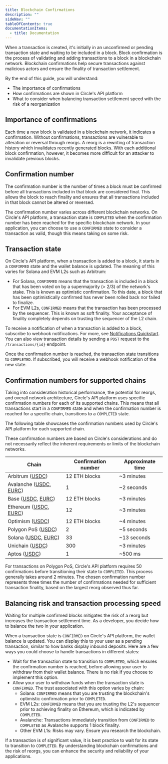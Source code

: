 ---
title: Blockchain Confirmations
description: ""
sideNav: ""
tableOfContents: true
documentationItems:
  - title: Documentation
---

When a transaction is created, it's initially in an unconfirmed or pending
transaction state and waiting to be included in a block. Block confirmation is
the process of validating and adding transactions to a block in a blockchain
network. Blockchain confirmations help secure transactions against malicious
actors and ensure the finality of transaction settlement.

By the end of this guide, you will understand:

- The importance of confirmations
- How confirmations are shown in Circle's API platform
- What to consider when balancing transaction settlement speed with the risk of
  a reorganization

## Importance of confirmations

Each time a new block is validated in a blockchain network, it indicates a
confirmation. Without confirmations, transactions are vulnerable to alteration
or reversal through reorgs. A reorg is a rewriting of transaction history which
invalidates recently generated blocks. With each additional block confirmation,
however, it becomes more difficult for an attacker to invalidate previous
blocks.

## Confirmation number

The confirmation number is the number of times a block must be confirmed before
all transactions included in that block are considered final. This allows the
block to reach finality and ensures that all transactions included in that block
cannot be altered or reversed.

The confirmation number varies across different blockchain networks. On Circle's
API platform, a transaction state is `COMPLETED` when the confirmation number
has been reached for the specific blockchain network. In your application, you
can choose to use a `CONFIRMED` state to consider a transaction as valid, though
this means taking on some risk.

## Transaction state

On Circle's API platform, when a transaction is added to a block, it starts in a
`CONFIRMED` state and the wallet balance is updated. The meaning of this varies
for Solana and EVM L2s such as Arbitrum:

- For Solana, `CONFIRMED` means that the transaction is included in a block that
  has been voted on by a supermajority (> 2/3) of the network's stake. This is
  known as optimistic confirmation. To this date, a block that has been
  optimistically confirmed has never been rolled back nor failed to finalize.
- For EVM L2s, `CONFIRMED` means that the transaction has been processed by the
  sequencer. This is known as soft finality. Your acceptance of finality
  completely depends on trusting the sequencer of the L2 chain.

To receive a notification of when a transaction is added to a block, subscribe
to webhook notifications. For more, see
[Notifications Quickstart](/wallets/webhook-notifications). You can also view
transaction details by sending a `POST` request to the `/transactions/{id}`
endpoint.

Once the confirmation number is reached, the transaction state transitions to
`COMPLETED`. If subscribed, you will receive a webhook notification of the new
state.

## Confirmation numbers for supported chains

Taking into consideration historical performance, the potential for reorgs, and
overall network architecture, Circle's API platform uses specific confirmation
numbers for each of its supported chains. This means that all transactions start
in a `CONFIRMED` state and when the confirmation number is reached for a
specific chain, transitions to a `COMPLETED` state.

The following table showcases the confirmation numbers used by Circle's API
platform for each supported chain.

<Note>
  These confirmation numbers are based on Circle's considerations and do not
  necessarily reflect the inherent requirements or limits of the blockchain
  networks.
</Note>

| Chain                                                                                                                                                                            | Confirmation number | Approximate time |
| -------------------------------------------------------------------------------------------------------------------------------------------------------------------------------- | ------------------- | ---------------- |
| Arbitrum ([USDC](https://arbiscan.io/token/0xaf88d065e77c8cC2239327C5EDb3A432268e5831))                                                                                          | 12 ETH blocks       | \~3 minutes      |
| Avalanche ([USDC](https://snowtrace.io/token/0xB97EF9Ef8734C71904D8002F8b6Bc66Dd9c48a6E), [EURC](https://snowtrace.io/token/0xc891eb4cbdeff6e073e859e987815ed1505c2acd))         | 1                   | \~2 seconds      |
| Base ([USDC](https://basescan.org/token/0x833589fCD6eDb6E08f4c7C32D4f71b54bdA02913), [EURC](https://basescan.org/token/0x60a3e35cc302bfa44cb288bc5a4f316fdb1adb42))              | 12 ETH blocks       | ~3 minutes       |
| Ethereum ([USDC](https://etherscan.io/token/0xa0b86991c6218b36c1d19d4a2e9eb0ce3606eb48), [EURC](https://etherscan.io/token/0x1aBaEA1f7C830bD89Acc67eC4af516284b1bC33c))          | 12                  | \~3 minutes      |
| Optimism ([USDC](https://optimistic.etherscan.io/token/0x0b2c639c533813f4aa9d7837caf62653d097ff85))                                                                              | 12 ETH blocks       | ~4 minutes       |
| Polygon PoS ([USDC](https://polygonscan.com/token/0x3c499c542cef5e3811e1192ce70d8cc03d5c3359))                                                                                   | 2                   | \~5 seconds      |
| Solana ([USDC](https://solscan.io/token/EPjFWdd5AufqSSqeM2qN1xzybapC8G4wEGGkZwyTDt1v), [EURC](https://explorer.solana.com/address/HzwqbKZw8HxMN6bF2yFZNrht3c2iXXzpKcFu7uBEDKtr)) | 33                  | \~13 seconds     |
| Unichain ([USDC](https://unichain-sepolia.blockscout.com/token/0x31d0220469e10c4E71834a79b1f276d740d3768F))                                                                      | 300                 | ~3 minutes       |
| Aptos ([USDC](https://explorer.aptoslabs.com/account/0x3faec0a94cb84c45f7b50cb7c61983f8b5a2ce76b4b2fc0c6696a4d87b60b17e?network=mainnet))                                        | 1                   | ~500 ms          |

For transactions on Polygon PoS, Circle's API platform requires 50 confirmations
before transitioning their state to `COMPLETED`. This process generally takes
around 2 minutes. The chosen confirmation number represents three times the
number of confirmations needed for sufficient transaction finality, based on the
largest reorg observed thus far.

## Balancing risk and transaction processing speed

Waiting for multiple confirmed blocks mitigates the risk of a reorg but
increases the transaction settlement time. As a developer, you decide how to
balance the two in your application.

When a transaction state is `CONFIRMED` on Circle's API platform, the wallet
balance is updated. You can display this to your user as a pending transaction,
similar to how banks display inbound deposits. Here are a few ways you could
choose to handle transactions in different states:

- Wait for the transaction state to transition to `COMPLETED`, which ensures the
  confirmation number is reached, before allowing your user to withdraw from
  their wallet balance. There is no risk if you choose to implement this option.
- Allow your user to withdraw funds when the transaction state is `CONFIRMED`.
  The trust associated with this option varies by chain:
  - Solana: `CONFIRMED` means that you are trusting the blockchain's optimistic
    confirmation prior to `COMPLETED`.
  - EVM L2s: `CONFIRMED` means that you are trusting the L2's sequencer prior to
    achieving finality on Ethereum, which is indicated by `COMPLETED`.
  - Avalanche: Transactions immediately transition from `CONFIRMED` to
    `COMPLETED` as Avalanche supports 1 block finality.
  - Other EVM L1s: Risks may vary. Ensure you research the blockchain.

If a transaction is of significant value, it is best practice to wait for its
state to transition to `COMPLETED`. By understanding blockchain confirmations
and the risk of reorgs, you can enhance the security and reliability of your
applications.
